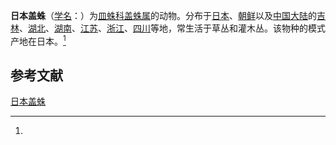 {{Speciesbox
| name = 日本盖蛛
| status = 
| status_system = 
| image = 
| genus = Neriene
| species = japonica
| authority = (Oi, 1960)<ref name='id13322'>{{cite web| url =http://www.bioinfo.cn/db05/BjdwSpecies.php?action=view&id=13322| title =日本盖蛛| work =《中国动物物种编目数据库》| publisher =中国科学院微生物研究所| author =中国科学院动物研究所| accessdate =2009-04-28| deadurl =yes| archiveurl =https://web.archive.org/web/20160305105901/http://www.bioinfo.cn/db05/BjdwSpecies.php?action=view&id=13322| archivedate =2016-03-05}}</ref>
}}

'''日本盖蛛'''（[[学名|学名]]：{{lang|la|''Neriene japonica''}}）为[[皿蛛科|皿蛛科]][[盖蛛属|盖蛛属]]的动物。分布于[[日本|日本]]、[[朝鲜|朝鲜]]以及[[中国大陆|中国大陆]]的[[吉林|吉林]]、[[湖北|湖北]]、[[湖南|湖南]]、[[江苏|江苏]]、[[浙江|浙江]]、[[四川|四川]]等地，常生活于草丛和灌木丛。该物种的模式产地在日本。<ref name='id13322'/>

== 参考文献 ==
{{reflist}}

{{Wikispecies|Neriene japonica}}
{{Taxonbar|from=Q2928796}}

[[Category:盖蛛属|日本盖蛛]]


{{蜘蛛小作品}}